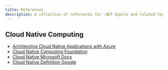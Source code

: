 ```yaml
---
title: References
description: A collection of references for .NET Aspire and related topics.
---
```


## Cloud Native Computing

- [Architecting Cloud Native Applications with Azure](https://dotnet.microsoft.com/en-us/download/e-book/cloud-native-azure/pdf)
- [Cloud Native Computing Foundation](https://www.cncf.io/)
- [Cloud Native Microsoft Docs](https://learn.microsoft.com/en-us/dotnet/architecture/cloud-native/definition)
- [Cloud Native Definition Google](https://cloud.google.com/learn/what-is-cloud-native?hl=en)
